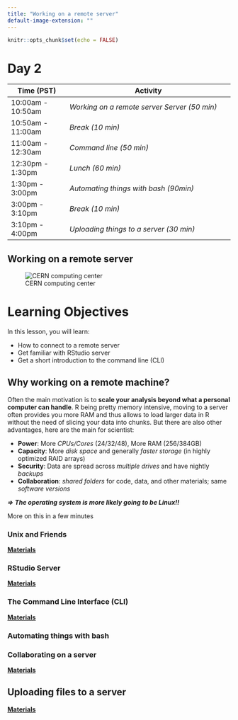 ```yaml
---
title: "Working on a remote server"
default-image-extension: ""
---
```


```r
knitr::opts_chunk$set(echo = FALSE)
```

# Day 2

| **Time (PST)**    | **Activity**                                       |
|-------------------|----------------------------------------------------|
| 10:00am - 10:50am | *Working on a remote server Server (50 min)*       |
| 10:50am - 11:00am | *Break (10 min)*                                   |
| 11:00am - 12:30am | *Command line (50 min)*                            |
| 12:30pm - 1:30pm  | *Lunch (60 min)*                                   |
| 1:30pm - 3:00pm   | *Automating things with bash (90min)*              |
| 3:00pm - 3:10pm   | *Break (10 min)*                                   |
| 3:10pm - 4:00pm   | *Uploading things to a server (30 min)*            |



## Working on a remote server

![CERN computing center](https://cds.cern.ch/images/OPEN-PHO-CCC-2017-001-1/file?size=medium)

# Learning Objectives

In this lesson, you will learn:

-   How to connect to a remote server
-   Get familiar with RStudio server
-   Get a short introduction to the command line (CLI)

## Why working on a remote machine?

Often the main motivation is to **scale your analysis beyond what a personal computer can handle**. R being pretty memory intensive, moving to a server often provides you more RAM and thus allows to load larger data in R without the need of slicing your data into chunks. But there are also other advantages, here are the main for scientist:

-   **Power**: More *CPUs/Cores* (24/32/48), More RAM (256/384GB)
-   **Capacity**: More *disk space* and generally *faster storage* (in highly optimized RAID arrays)
-   **Security**: Data are spread across *multiple drives* and have nightly *backups*
-   **Collaboration**: *shared folders* for code, data, and other materials; same *software versions*

::: callout-warning
***=\> The operating system is more likely going to be Linux!!***

More on this in a few minutes
:::

### Unix and Friends

[**Materials**](day2-unices.html)

### RStudio Server

[**Materials**](day2-rstudio_server.html)

### The Command Line Interface (CLI)

[**Materials**](day2-remote_server.html)

### Automating things with bash



### Collaborating on a server

[**Materials**](day2-server_collaboration.html)

## Uploading files to a server

[**Materials**](day2-server_uploading.html)


